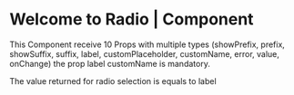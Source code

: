# Welcome to Radio | Component

This Component receive 10 Props with multiple types (showPrefix, prefix, showSuffix, suffix, label,
customPlaceholder, customName, error, value, onChange) the prop label customName is mandatory.

The value returned for radio selection is equals to label
